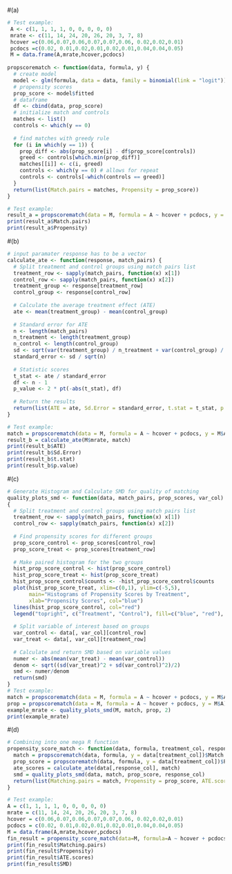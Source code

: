 
#(a)
```{r}
# Test example:
 A <- c(1, 1, 1, 1, 0, 0, 0, 0, 0)
 mrate <- c(11, 14, 24, 20, 26, 20, 3, 7, 8)
 hcover =c(0.06,0.07,0.06,0.07,0.07,0.06, 0.02,0.02,0.01)
 pcdocs =c(0.02, 0.01,0.02,0.01,0.02,0.01,0.04,0.04,0.05)
 M = data.frame(A,mrate,hcover,pcdocs)
 
propscorematch <- function(data, formula, y) {
  # create model
  model <- glm(formula, data = data, family = binomial(link = "logit"))
  # propensity scores
  prop_score <- model$fitted
  # dataframe
  df <- cbind(data, prop_score)
  # initialize match and controls
  matches <- list()
  controls <- which(y == 0)
  
  # find matches with greedy rule
  for (i in which(y == 1)) {
    prop_diff <- abs(prop_score[i] - df$prop_score[controls])
    greed <- controls[which.min(prop_diff)]
    matches[[i]] <- c(i, greed)
    controls <- which(y == 0) # allows for repeat
    controls <- controls[-which(controls == greed)]
  }
  return(list(Match.pairs = matches, Propensity = prop_score))
}

# Test example:
result_a = propscorematch(data = M, formula = A ~ hcover + pcdocs, y = M$A)
print(result_a$Match.pairs)
print(result_a$Propensity)
```

#(b)
```{r}
# input paramater response has to be a vector
calculate_ate <- function(response, match_pairs) {
  # Split treatment and control groups using match pairs list
  treatment_row <- sapply(match_pairs, function(x) x[1])
  control_row <- sapply(match_pairs, function(x) x[2])
  treatment_group <- response[treatment_row]
  control_group <- response[control_row]
  
  # Calculate the average treatment effect (ATE)
  ate <- mean(treatment_group) - mean(control_group)
  
  # Standard error for ATE
  n <- length(match_pairs)
  n_treatment <- length(treatment_group)
  n_control <- length(control_group)
  sd <- sqrt(var(treatment_group) / n_treatment + var(control_group) / n_control)
  standard_error <- sd / sqrt(n)
  
  # Statistic scores
  t_stat <- ate / standard_error
  df <- n - 1
  p_value <- 2 * pt(-abs(t_stat), df)
  
  # Return the results
  return(list(ATE = ate, Sd.Error = standard_error, t.stat = t_stat, p.value = p_value))
}

# Test example:
match = propscorematch(data = M, formula = A ~ hcover + pcdocs, y = M$A)$Match.pairs
result_b = calculate_ate(M$mrate, match)
print(result_b$ATE)
print(result_b$Sd.Error)
print(result_b$t.stat)
print(result_b$p.value)

```

#(c)
```{r}
# Generate Histogram and Calculate SMD for quality of matching
quality_plots_smd <- function(data, match_pairs, prop_scores, var_col)
{
  # Split treatment and control groups using match pairs list
  treatment_row <- sapply(match_pairs, function(x) x[1])
  control_row <- sapply(match_pairs, function(x) x[2])
  
  # Find propensity scores for different groups
  prop_score_control <- prop_scores[control_row]
  prop_score_treat <- prop_scores[treatment_row]
  
  # Make paired histogram for the two groups
  hist_prop_score_control <- hist(prop_score_control)
  hist_prop_score_treat <- hist(prop_score_treat)
  hist_prop_score_control$counts <- -hist_prop_score_control$counts
  plot(hist_prop_score_treat, xlim=c(0,1), ylim=c(-5,5),
       main="Histograms of Propensity Scores by Treatment",
       xlab="Propensity Scores", col="blue")
  lines(hist_prop_score_control, col="red")
  legend("topright", c("Treatment", "Control"), fill=c("blue", "red"), cex=0.5)
  
  # Split variable of interest based on groups
  var_control <- data[, var_col][control_row]
  var_treat <- data[, var_col][treatment_row]
  
  # Calculate and return SMD based on variable values
  numer <- abs(mean(var_treat) - mean(var_control))
  denom <- sqrt((sd(var_treat)^2 + sd(var_control)^2)/2)
  smd <- numer/denom
  return(smd)
}
# Test example:
match = propscorematch(data = M, formula = A ~ hcover + pcdocs, y = M$A)$Match.pairs
prop = propscorematch(data = M, formula = A ~ hcover + pcdocs, y = M$A)$Propensity
example_mrate <- quality_plots_smd(M, match, prop, 2)
print(example_mrate)
```

#(d)
```{r}
# Combining into one mega R function
propensity_score_match <- function(data, formula, treatment_col, response_col) {
  match = propscorematch(data, formula, y = data[treatment_col])$Match.pairs
  prop_score = propscorematch(data, formula, y = data[treatment_col])$Propensity
  ate_scores = calculate_ate(data[,response_col], match)
  smd = quality_plots_smd(data, match, prop_score, response_col)
  return(list(Matching.pairs = match, Propensity = prop_score, ATE.scores = ate_scores, SMD = smd))
}

# Test example:
A = c(1, 1, 1, 1, 0, 0, 0, 0, 0)
mrate = c(11, 14, 24, 20, 26, 20, 3, 7, 8)
hcover = c(0.06,0.07,0.06,0.07,0.07,0.06, 0.02,0.02,0.01)
pcdocs = c(0.02, 0.01,0.02,0.01,0.02,0.01,0.04,0.04,0.05)
M = data.frame(A,mrate,hcover,pcdocs)
fin_result = propensity_score_match(data=M, formula=A ~ hcover + pcdocs, treatment_col = 1, response_col = 2)
print(fin_result$Matching.pairs)
print(fin_result$Propensity)
print(fin_result$ATE.scores)
print(fin_result$SMD)
```
